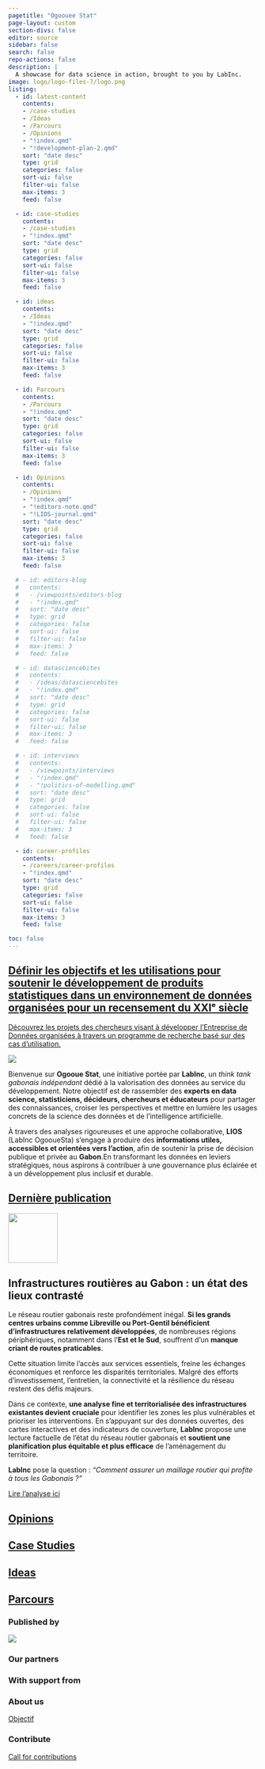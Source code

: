 ```yaml
---
pagetitle: "Ogoouee Stat"
page-layout: custom
section-divs: false
editor: source
sidebar: false
search: false
repo-actions: false
description: | 
  A showcase for data science in action, brought to you by LabInc.
image: logo/logo-files-7/logo.png
listing:
  - id: latest-content
    contents: 
    - /case-studies
    - /Ideas
    - /Parcours
    - /Opinions
    - "!index.qmd"
    - "!development-plan-2.qmd"
    sort: "date desc"
    type: grid
    categories: false
    sort-ui: false
    filter-ui: false
    max-items: 3
    feed: false

  - id: case-studies
    contents: 
    - /case-studies
    - "!index.qmd"
    sort: "date desc"
    type: grid
    categories: false
    sort-ui: false
    filter-ui: false
    max-items: 3
    feed: false

  - id: ideas
    contents: 
    - /Ideas
    - "!index.qmd"
    sort: "date desc"
    type: grid
    categories: false
    sort-ui: false
    filter-ui: false
    max-items: 3
    feed: false

  - id: Parcours
    contents: 
    - /Parcours
    - "!index.qmd"
    sort: "date desc"
    type: grid
    categories: false
    sort-ui: false
    filter-ui: false
    max-items: 3
    feed: false

  - id: Opinions
    contents: 
    - /Opinions
    - "!index.qmd"
    - "!editors-note.qmd"
    - "!LIOS-journal.qmd"
    sort: "date desc"
    type: grid
    categories: false
    sort-ui: false
    filter-ui: false
    max-items: 3
    feed: false

  # - id: editors-blog
  #   contents: 
  #   - /viewpoints/editors-blog
  #   - "!index.qmd"
  #   sort: "date desc"
  #   type: grid
  #   categories: false
  #   sort-ui: false
  #   filter-ui: false
  #   max-items: 3
  #   feed: false

  # - id: datasciencebites
  #   contents: 
  #   - /ideas/datasciencebites
  #   - "!index.qmd"
  #   sort: "date desc"
  #   type: grid
  #   categories: false
  #   sort-ui: false
  #   filter-ui: false
  #   max-items: 3
  #   feed: false

  # - id: interviews
  #   contents: 
  #   - /viewpoints/interviews
  #   - "!index.qmd"
  #   - "!politics-of-modelling.qmd"
  #   sort: "date desc"
  #   type: grid
  #   categories: false
  #   sort-ui: false
  #   filter-ui: false
  #   max-items: 3
  #   feed: false

  - id: career-profiles
    contents:
    - /careers/career-profiles
    - "!index.qmd"
    sort: "date desc"
    type: grid
    categories: false
    sort-ui: false
    filter-ui: false
    max-items: 3
    feed: false

toc: false
---
```


::: content-container
::: {.top-story .purple-background}
<a href="/case-studies/posts/20250329/Economy.qmd">

::: grid
::: {.g-col-12 .g-col-lg-4 .top-story-text}
## Définir les objectifs et les utilisations pour soutenir le développement de produits statistiques dans un environnement de données organisées pour un recensement du XXIᵉ siècle

Découvrez les projets des chercheurs visant à développer l'Entreprise de Données organisées à travers un programme de recherche basé sur des cas d'utilisation.
:::

::: {.g-col-12 .g-col-lg-8 .top-story-img}
![](case-studies/posts/20250329/images/test.png)
:::
:::

</a>
:::
:::

::: header-text
::: content-container
::: header-block

Bienvenue sur **Ogooue Stat**, une initiative portée par **LabInc**, un *think tank gabonais indépendant* dédié à la valorisation des données au service du développement. Notre objectif est de rassembler des **experts en data science, statisticiens, décideurs, chercheurs et éducateurs** pour partager des connaissances, croiser les perspectives et mettre en lumière les usages concrets de la science des données et de l'intelligence artificielle.

À travers des analyses rigoureuses et une approche collaborative, **LIOS** (LabInc OgooueSta) s’engage à produire des **informations utiles, accessibles et orientées vers l’action**, afin de soutenir la prise de décision publique et privée au **Gabon**.En transformant les données en leviers stratégiques, nous aspirons à contribuer à une gouvernance plus éclairée et à un développement plus inclusif et durable.


:::
:::
:::

::: content-container
::: listing-block
<a href="latest-content.qmd">

## Dernière publication

</a>

::: {#latest-content}
:::
:::
:::

::: pullout-text
::: pullout-container
::: {.pullout-block .black-background}
![](images/quote-purple.png){width="100px"}

## Infrastructures routières au Gabon : un état des lieux contrasté

Le réseau routier gabonais reste profondément inégal. **Si les grands centres urbains comme Libreville ou Port-Gentil bénéficient d’infrastructures relativement développées**, de nombreuses régions périphériques, notamment dans l’**Est et le Sud**, souffrent d’un **manque criant de routes praticables**.

Cette situation limite l’accès aux services essentiels, freine les échanges économiques et renforce les disparités territoriales. Malgré des efforts d’investissement, l’entretien, la connectivité et la résilience du réseau restent des défis majeurs.

Dans ce contexte, **une analyse fine et territorialisée des infrastructures existantes devient cruciale** pour identifier les zones les plus vulnérables et prioriser les interventions. En s’appuyant sur des données ouvertes, des cartes interactives et des indicateurs de couverture, **LabInc** propose une lecture factuelle de l’état du réseau routier gabonais et **soutient une planification plus équitable et plus efficace** de l’aménagement du territoire.

**LabInc** pose la question : *"Comment assurer un maillage routier qui profite à tous les Gabonais ?"*






::: button
[Lire l'analyse ici](case-studies/posts/20250329/Routes.qmd)
:::
:::
:::
:::

::: {.content-container}

::: {.listing-block}

<a href="viewpoints/index.qmd">

## Opinions

</a>

::: {#viewpoints}

:::

:::

:::

::: {.content-container}

::: {.listing-block}

<a href="case-studies/index.qmd">

## Case Studies

</a>

::: {#case-studies}

:::

:::

:::

<!-- ::: {.pullout-text} -->

<!-- ::: {.pullout-container} -->

<!-- ::: {.pullout-block .black-background} -->

<!-- ![](images/quote-purple.png){width="100px"} -->

<!-- ## Generative AI is based on neural networks, which are so-called ‘black boxes’. This makes it difficult or impossible to explain the inner workings of the model which has potential implications if in the future you are challenged to justify decisioning or guidance based on the model. -->

<!-- Excerpt from the UK government's framework for the use of generative AI -->

<!-- ::: {.button} -->

<!-- [Read our key takeaways](viewpoints/editors-blog/posts/2024/01/22/gen-ai-framework.qmd) -->

<!-- ::: -->

<!-- ::: -->

<!-- ::: -->

<!-- ::: -->

::: {.content-container}

::: {.listing-block}

<a href="ideas/index.qmd">

## Ideas

</a>

::: {#ideas}

:::

:::

:::

::: {.content-container}

::: {.listing-block}

<a href="careers/index.qmd">

## Parcours

</a>

::: {#careers}

:::

:::

:::

::: {.footer-text} 
::: {.footer-container .black-background} 
::: {.footer-block} 
::: grid

::: {.g-col-12 .g-col-md-2}
### Published by

[![](logo/logo-files-7/favicon-32x32.png){fig-align="left"}](https://rss.org.uk/)
:::

::: {.g-col-12 .g-col-md-2}
### Our partners

<!-- [![](images/asa-footer-new.png){fig-align="left"}](https://www.amstat.org/) -->
:::

::: {.g-col-12 .g-col-md-2}
### With support from

<!-- [![](images/ati-footer-new.png){fig-align="left"}](https://www.turing.ac.uk/) -->
:::

::: {.g-col-12 .g-col-md-2}
:::

::: {.g-col-12 .g-col-md-2}
### About us

[Objectif](about-lios.qmd)\
<!-- [Our team](/viewpoints/editors-blog/posts/2022/10/18/meet-the-team.qmd)\ -->
<!-- [Partners and funders](rwds-partners.qmd)\ -->
<!-- [Contact us](contact.qmd) -->
:::

::: {.g-col-12 .g-col-md-2}
### Contribute

[Call for contributions](/contributor-docs/call-for-contributions.qmd)\
<!-- [Contributor guidelines](/contributor-docs/contributor-guidelines.qmd)\ -->
<!-- [Style guide](/contributor-docs/style-guide.qmd) -->
:::

```{=html}
<!-- ::: {.g-col-12 .g-col-md-12}
### Our partners
logos to go here
::: -->
```
:::
:::
:::
:::
